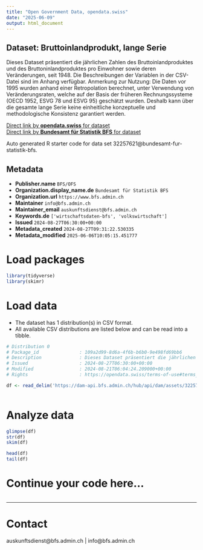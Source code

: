 ```yaml
---
title: "Open Government Data, opendata.swiss"
date: "2025-06-09"
output: html_document
---
```


## Dataset: Bruttoinlandprodukt, lange Serie

Dieses Dataset präsentiert die jährlichen Zahlen des Bruttoinlandproduktes und des Bruttoninlandproduktes pro Einwohner sowie deren Veränderungen, seit 1948. Die Beschreibungen der Variablen in der CSV-Datei sind im Anhang verfügbar. Anmerkung zur Nutzung: Die Daten vor 1995 wurden anhand einer Retropolation berechnet, unter Verwendung von Veränderungsraten, welche auf der Basis der früheren Rechnungssysteme (OECD 1952, ESVG 78 und ESVG 95) geschätzt wurden. Deshalb kann über die gesamte lange Serie keine einheitliche konzeptuelle und methodologische Konsistenz garantiert werden.

[Direct link by **opendata.swiss** for dataset](https://opendata.swiss/de/dataset/bruttoinlandprodukt-lange-serie8)<br>
[Direct link by **Bundesamt für Statistik BFS** for dataset](https://www.bfs.admin.ch/asset/de/ts-x-04.02.01.08)

Auto generated R starter code for data set 32257621@bundesamt-fur-statistik-bfs.

## Metadata

- **Publisher.name** `BFS/OFS`
- **Organization.display_name.de** `Bundesamt für Statistik BFS`
- **Organization.url** `https://www.bfs.admin.ch`
- **Maintainer** `info@bfs.admin.ch`
- **Maintainer_email** `auskunftsdienst@bfs.admin.ch`
- **Keywords.de** `['wirtschaftsdaten-bfs', 'volkswirtschaft']`
- **Issued** `2024-08-27T06:30:00+00:00`
- **Metadata_created** `2024-08-27T09:31:22.530335`
- **Metadata_modified** `2025-06-06T10:05:15.451777`


# Load packages

```r

library(tidyverse)
library(skimr)

```

# Load data

-   The dataset has 1 distribution(s) in CSV format.
-   All available CSV distributions are listed below and can be read into a tibble.

```r

# Distribution 0
# Package_id               : 109a2d99-8d6a-4f6b-b6b0-9e498fd69bb6
# Description              : Dieses Dataset präsentiert die jährlichen Zahlen des Bruttoinlandproduktes und des Bruttoninlandproduktes pro Einwohner sowie deren Veränderungen, seit 1948. Die Beschreibungen der Variablen in der CSV-Datei sind im Anhang verfügbar. Anmerkung zur Nutzung: Die Daten vor 1995 wurden anhand einer Retropolation berechnet, unter Verwendung von Veränderungsraten, welche auf der Basis der früheren Rechnungssysteme (OECD 1952, ESVG 78 und ESVG 95) geschätzt wurden. Deshalb kann über die gesamte lange Serie keine einheitliche konzeptuelle und methodologische Konsistenz garantiert werden.
# Issued                   : 2024-08-27T06:30:00+00:00
# Modified                 : 2024-08-21T06:04:24.209000+00:00
# Rights                   : https://opendata.swiss/terms-of-use#terms_by_ask

df <- read_delim('https://dam-api.bfs.admin.ch/hub/api/dam/assets/32257625/master')



```

# Analyze data

```r

glimpse(df)
str(df)
skim(df)

head(df)
tail(df)

```

# Continue your code here...

```r

```

------------------------------------------------------------------------

# Contact

auskunftsdienst@bfs.admin.ch | info@bfs.admin.ch
